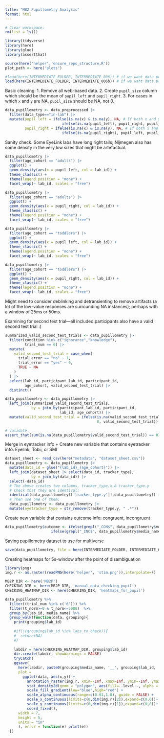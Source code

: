 ```yaml
---
title: "MB2 Pupillometry Analysis"
format: html
---
```


```r
# Clear workspace:
rm(list = ls())

library(tidyverse)
library(here)
library(glue)
library(assertthat)

source(here('helper','ensure_repo_structure.R'))
plot_path <- here("plots")

#load(here(INTERMEDIATE_FOLDER, INTERMEDIATE_006)) # if we want data post-exclusion
load(here(INTERMEDIATE_FOLDER, INTERMEDIATE_006b)) # if we want data pre-exclusion
```

Basic cleaning: 
1. Remove all web-based data.
2. Create `pupil_size` column which should be the mean of `pupil_left` and `pupil_right`.
3. For cases in which `x` and `y` are NA, `pupil_size` should be NA, not 0.
```r
data_pupillometry <- data_preprocessed |> 
  filter(data_type=="in-lab") |> 
  mutate(pupil_left = ifelse(is.na(x) & is.na(y), NA, # If both x and y are NA, pupil_left should be NA, not 0
                          ifelse(is.na(pupil_left), pupil_right, pupil_left)), # If pupil_left is NA, take value of pupil_right
         pupil_right = ifelse(is.na(x) & is.na(y), NA, # If both x and y are NA, pupil_right should be NA, not 0
                          ifelse(is.na(pupil_right), pupil_left, pupil_right))) # If pupil_right is NA, take value of pupil_left
```

Sanity check.
Some EyeLink labs have long right tails; Nijmegen also has some density in the very low sizes that might be artefactual.
```r
data_pupillometry |> 
  filter(age_cohort == "adults") |> 
  ggplot() +
  geom_density(aes(x = pupil_left, col = lab_id)) +
  theme_classic() +
  theme(legend.position = "none") +
  facet_wrap(~ lab_id, scales = "free")

data_pupillometry |> 
  filter(age_cohort == "adults") |> 
  ggplot() +
  geom_density(aes(x = pupil_right, col = lab_id)) +
  theme_classic() +
  theme(legend.position = "none") +
  facet_wrap(~ lab_id, scales = "free")
```

```r
data_pupillometry |> 
  filter(age_cohort == "toddlers") |> 
  ggplot() +
  geom_density(aes(x = pupil_left, col = lab_id)) +
  theme_classic() +
  theme(legend.position = "none") +
  facet_wrap(~ lab_id, scales = "free")

data_pupillometry |> 
  filter(age_cohort == "toddlers") |> 
  ggplot() +
  geom_density(aes(x = pupil_right, col = lab_id)) +
  theme_classic() +
  theme(legend.position = "none") +
  facet_wrap(~ lab_id, scales = "free")
```

Might need to consider deblinking and detransienting to remove artifacts (a lot of the low-value responses are surrounding NA instances); perhaps with a window of 25ms or 50ms.

Examining for second test trial---all included participants also have a valid second test trial :)
```r
summarized_valid_second_test_trials <- data_pupillometry |> 
  filter(condition %in% c("ignorance","knowledge"),
         trial_num == 6) |> 
  mutate(
    valid_second_test_trial = case_when(
      trial_error == "no" ~ 1,
      trial_error == "yes" ~ 0,
      TRUE ~ NA
    )
  ) |> 
  select(lab_id, participant_lab_id, participant_id, 
         age_cohort, valid_second_test_trial) |> 
  distinct()

data_pupillometry <- data_pupillometry |> 
  left_join(summarized_valid_second_test_trials,
            by = join_by(participant_lab_id, participant_id, 
                         lab_id, age_cohort)) |> 
  mutate(valid_second_test_trial = ifelse(is.na(valid_second_test_trial), 
                                          0, valid_second_test_trial))

# validate
assert_that(sum(is.na(data_pupillometry$valid_second_test_trial)) == 0)
```

Merge in eyetracker info + Create new variable that contains eyetracker info: Eyelink, Tobii, or SMI
```r
dataset_sheet <- read_csv(here("metadata", "dataset_sheet.csv"))
data_pupillometry <- data_pupillometry |> 
  mutate(data_id = glue("{lab_id}_{age_cohort}")) |> 
  left_join(dataset_sheet |> select(data_id, tracker_type),
            by = join_by(data_id)) |> 
  select(-data_id)
  # The above creates two columns, tracker_type.x & tracker_type.y
  # Check that they are identical:
  identical(data_pupillometry[['tracker_type.y']],data_pupillometry[['tracker_type.x']])
  # Then use one of them:
  data_pupillometry <- data_pupillometry |>
  mutate(eyetracker_type = str_remove(tracker_type.y, " .*"))
```

Create new variable that contains outcome info: congruent, incongruent
```r
data_pupillometry$outcome <- ifelse(grepl("_CON$", data_pupillometry$media_name), "congruent",
                     ifelse(grepl("_INC$", data_pupillometry$media_name), "incongruent", NA))
```

Saving pupillometry dataset to use for multiverse
```r
save(data_pupillometry, file = here(INTERMEDIATE_FOLDER, INTERMEDIATE_008))
```

Creating heatmaps for 5s-window after the point of disambiguation
```r
library(png)
img.r <- as.raster(readPNG(here('helper', 'stim.png')),interpolate=F)

MB2P_DIR <- here('MB2P')
CHECKING_DIR <- here(MB2P_DIR, 'manual_data_checking_pupil')
CHECKING_HEATMAP_DIR <- here(CHECKING_DIR, 'heatmaps_for_pupil')

data_pupillometry %>% 
  filter((trial_num %in% c('6'))) %>% 
  filter(t_norm>=0 & t_norm<=5000)  %>%
  group_by(lab_id, media_name) %>%
  group_walk(function(data, grouping){
    print(grouping$lab_id)
    
    #if(!(grouping$lab_id %in% labs_to_check)){
    #  return(NA)
    #}
    
    labdir = here(CHECKING_HEATMAP_DIR, grouping$lab_id)
    dir.create(labdir, showWarnings = FALSE)
    tryCatch(
    ggsave(
      here(labdir, paste0(grouping$media_name, '__', grouping$lab_id, '.png')),
      plot = 
        ggplot(data, aes(x,y)) + 
          annotation_raster(img.r, xmin=-Inf, xmax=Inf, ymin=-Inf, ymax=Inf)+
          stat_density2d(geom = "polygon", aes(fill=..level.., alpha = ..level..), size= 20, bins= 500) + 
          scale_fill_gradient(low="blue",high="red") +
          scale_alpha_continuous(range=c(0.01,1.0), guide = FALSE) +
          scale_x_continuous(limits=c(0,dim(img.r)[2]),expand=c(0,0))+
          scale_y_continuous(limits=c(0,dim(img.r)[1]),expand=c(0,0))+
          coord_fixed(),
      width = 7,
      height = 5,
      units = "in"
      ), error = function(e) print(e))
  })
```